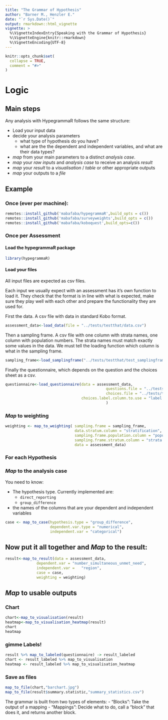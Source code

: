 ```yaml
---
title: "The Grammar of Hypothesis"
author: "Barner M., Henzler E."
date: "`r Sys.Date()`"
output: rmarkdown::html_vignette
vignette: >
  %\VignetteIndexEntry{Speaking with the Grammar of Hypothesis}
  %\VignetteEngine{knitr::rmarkdown}
  %\VignetteEncoding{UTF-8}
---
```


```r
knitr::opts_chunk$set(
  collapse = TRUE,
  comment = "#>"
)
```

# Logic

## Main steps



Any analysis with HypegrammaR follows the same structure:

- Load your input data
- decide your analysis parameters
    - what type of hypothesis do you have?
    - what are the the dependent and independent variables, and what are their data types?
- _map_ from your main parameters to a distinct *analysis case*.
- _map_ your *raw inputs* and *analysis case* to receive an analysis *result*
- _map_ your *result* to a *visualisation* / *table* or other appropriate outputs
- _map_ your outputs to a *file*


## Example

### Once (ever per machine):
```r
remotes::install_github('mabafaba/hypegrammaR',build_opts = c())
remotes::install_github('mabafaba/surveyweights',build_opts = c())
remotes::install_github('mabafaba/koboquest',build_opts=c())

```
### Once per Assessment

#### Load the hypegrammaR package
```r
library(hypegrammaR)

```

#### Load your files

All input files are expected as csv files.

Each input we usually expect with an assessment has it's own function to load it. They check that the format is in line with what is expected, make sure they play well with each other and prepare the functionality they are used for.

First the data. A csv file with data in standard Kobo format.
```r
assessment_data<-load_data(file = "../tests/testthat/data.csv")
```

Then a sampling frame. A csv file with one column with strata names, one column with population numbers. The strata names must match exactly some values in the data. We must tell the loading function which column is what in the sampling frame.
```r
sampling_frame<-load_samplingframe("../tests/testthat/test_samplingframe.csv")
```

Finally the questionnaire, which depends on the question and the choices sheet as a csv.

```r
questionnaire<-load_questionnaire(data = assessment_data,
                                             questions.file = "../tests/testthat/kobo questions.csv",
                                             choices.file = "../tests/testthat/kobo choices.csv",
                                  choices.label.column.to.use = "label::English"
                                             )

```


### _Map_ to weighting
```r

weighting <- map_to_weighting( sampling.frame = sampling_frame,
                               data.stratum.column = "stratification",
                               sampling.frame.population.column = "population",
                               sampling.frame.stratum.column = "strata names",
                               data = assessment_data)

```

### For each Hypothesis

### _Map_ to the analysis case
You need to know:

- The hypothesis type. Currently implemented are:
  - `direct_reporting`
  - `group_difference`
- the names of the columns that are your dependent and independent variables

```r

case <- map_to_case(hypothesis.type = "group_difference",
                    dependent.var.type = "numerical",
                    independent.var = "categorical")

```


## Now put it all together and _Map_ to the result:

```r

result<-map_to_result(data = assessment_data,
              dependent.var = "number_simultaneous_unmet_need",
              independent.var =   "region",
              case = case,
              weighting = weighting)
```


## _Map_ to usable outputs
### Chart
```r

chart<-map_to_visualisation(result)
heatmap<-map_to_visualisation_heatmap(result)
chart
heatmap
```
### gimme Labels!
```r
result %>% map_to_labeled(questionnaire) -> result_labeled
chart <- result_labeled %>% map_to_visualisation
heatmap <- result_labeled %>% map_to_visualisation_heatmap


```


### Save as files

```r
map_to_file(chart,"barchart.jpg")
map_to_file(result$summary.statistic,"summary_statistics.csv")

```

The grammar is built from two types of elements:
- "Blocks": Take the output of a mapping
- "Mappings": Decide what to do, call a "block" that does it, and returns another block.








